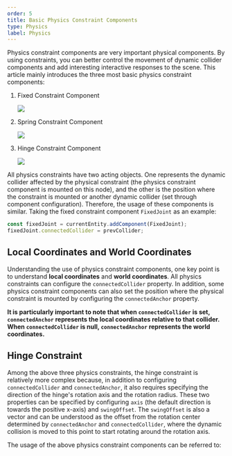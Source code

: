 ```yaml
---
order: 5
title: Basic Physics Constraint Components
type: Physics
label: Physics
---
```


Physics constraint components are very important physical components. By using constraints, you can better control the movement of dynamic collider components and add interesting interactive responses to the scene. This article mainly introduces the three most basic physics constraint components:

1. Fixed Constraint Component

   <Image src="https://gameworksdocs.nvidia.com/PhysX/4.1/documentation/physxguide/_images/fixedJoint.png" />
2. Spring Constraint Component

   <Image src="https://gameworksdocs.nvidia.com/PhysX/4.1/documentation/physxguide/_images/distanceJoint.png" />
3. Hinge Constraint Component

   <Image src="https://gameworksdocs.nvidia.com/PhysX/4.1/documentation/physxguide/_images/revoluteJoint.png" />

All physics constraints have two acting objects. One represents the dynamic collider affected by the physical constraint (the physics constraint component is mounted on this node), and the other is the position where the constraint is mounted or another dynamic collider (set through component configuration).
Therefore, the usage of these components is similar. Taking the fixed constraint component `FixedJoint` as an example:

```typescript
const fixedJoint = currentEntity.addComponent(FixedJoint);
fixedJoint.connectedCollider = prevCollider;
```

## Local Coordinates and World Coordinates

Understanding the use of physics constraint components, one key point is to understand **local coordinates** and **world coordinates**. All physics constraints can configure the `connectedCollider` property.
In addition, some physics constraint components can also set the position where the physical constraint is mounted by configuring the `connectedAnchor` property.

**It is particularly important to note that when `connectedCollider` is set, `connectedAnchor` represents the local coordinates relative to that collider. When `connectedCollider` is null,
`connectedAnchor` represents the world coordinates.**

## Hinge Constraint

Among the above three physics constraints, the hinge constraint is relatively more complex because, in addition to configuring `connectedCollider` and `connectedAnchor`, it also requires specifying the direction of the hinge's rotation axis and the rotation radius.
These two properties can be specified by configuring `axis` (the default direction is towards the positive x-axis) and `swingOffset`.
The `swingOffset` is also a vector and can be understood as the offset from the rotation center determined by `connectedAnchor` and `connectedCollider`, where the dynamic collision is moved to this point to start rotating around the rotation axis.

The usage of the above physics constraint components can be referred to:
<Playground href="/embed/physx-joint-basic" />

